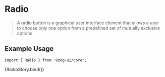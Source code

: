 
<Meta title="Components/Forms/Radio" component={[Radio]} argTypes={{}} />


# Radio

> A radio button is a graphical user interface element that allows a user to choose only one option from a predefined set of mutually exclusive options

## Example Usage

```tsx
import { Radio } from '@zog-ui/core';
```

<Canvas columns={2} withSource="close">
  <Story
    args={{
      name: 'list',
      id: 'list-radio',
      label: 'html',
      disabled: false,
    }}
    name="Radio"
  >
    {RadioStory.bind()}
  </Story>
</Canvas>

<ArgsTable of={Radio} />
